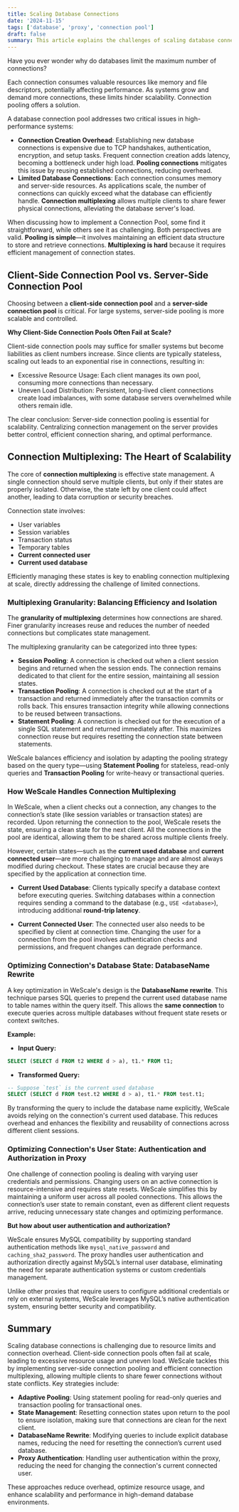 ```yaml
---
title: Scaling Database Connections
date: '2024-11-15'
tags: ['database', 'proxy', 'connection pool']
draft: false
summary: This article explains the challenges of scaling database connections and how connection pooling and multiplexing can address them.
---
```


Have you ever wonder why do databases limit the maximum number of connections?

Each connection consumes valuable resources like memory and file descriptors, potentially affecting performance. As systems grow and demand more connections, these limits hinder scalability. Connection pooling offers a solution.

A database connection pool addresses two critical issues in high-performance systems:
* **Connection Creation Overhead**: Establishing new database connections is expensive due to TCP handshakes, authentication, encryption, and setup tasks. Frequent connection creation adds latency, becoming a bottleneck under high load. **Pooling connections** mitigates this issue by reusing established connections, reducing overhead.
* **Limited Database Connections**: Each connection consumes memory and server-side resources. As applications scale, the number of connections can quickly exceed what the database can efficiently handle. **Connection multiplexing** allows multiple clients to share fewer physical connections, alleviating the database server's load.

When discussing how to implement a Connection Pool, some find it straightforward, while others see it as challenging. Both perspectives are valid. **Pooling is simple**—it involves maintaining an efficient data structure to store and retrieve connections. **Multiplexing is hard** because it requires efficient management of connection states.

## Client-Side Connection Pool vs. Server-Side Connection Pool

Choosing between a **client-side connection pool** and a **server-side connection pool** is critical. For large systems, server-side pooling is more scalable and controlled.

**Why Client-Side Connection Pools Often Fail at Scale?**

Client-side connection pools may suffice for smaller systems but become liabilities as client numbers increase. Since clients are typically stateless, scaling out leads to an exponential rise in connections, resulting in:

- Excessive Resource Usage: Each client manages its own pool, consuming more connections than necessary.
- Uneven Load Distribution: Persistent, long-lived client connections create load imbalances, with some database servers overwhelmed while others remain idle.

The clear conclusion: Server-side connection pooling is essential for scalability. Centralizing connection management on the server provides better control, efficient connection sharing, and optimal performance.

## Connection Multiplexing: The Heart of Scalability

The core of **connection multiplexing** is effective state management. A single connection should serve multiple clients, but only if their states are properly isolated. Otherwise, the state left by one client could affect another, leading to data corruption or security breaches.

Connection state involves:

- User variables
- Session variables
- Transaction status
- Temporary tables
- **Current connected user**
- **Current used database**

Efficiently managing these states is key to enabling connection multiplexing at scale, directly addressing the challenge of limited connections.

### Multiplexing Granularity: Balancing Efficiency and Isolation

The **granularity of multiplexing** determines how connections are shared. Finer granularity increases reuse and reduces the number of needed connections but complicates state management.

The multiplexing granularity can be categorized into three types:
- **Session Pooling**: A connection is checked out when a client session begins and returned when the session ends. The connection remains dedicated to that client for the entire session, maintaining all session states.
- **Transaction Pooling**: A connection is checked out at the start of a transaction and returned immediately after the transaction commits or rolls back. This ensures transaction integrity while allowing connections to be reused between transactions.
- **Statement Pooling**: A connection is checked out for the execution of a single SQL statement and returned immediately after. This maximizes connection reuse but requires resetting the connection state between statements.

WeScale balances efficiency and isolation by adapting the pooling strategy based on the query type—using **Statement Pooling** for stateless, read-only queries and **Transaction Pooling** for write-heavy or transactional queries.

### How WeScale Handles Connection Multiplexing

In WeScale, when a client checks out a connection, any changes to the connection’s state (like session variables or transaction states) are recorded. Upon returning the connection to the pool, WeScale resets the state, ensuring a clean state for the next client. All the connections in the pool are identical, allowing them to be shared across multiple clients freely.

However, certain states—such as the **current used database** and **current connected user**—are more challenging to manage and are almost always modified during checkout. These states are crucial because they are specified by the application at connection time.

- **Current Used Database**: Clients typically specify a database context before executing queries. Switching databases within a connection requires sending a command to the database (e.g., `USE <database>`), introducing additional **round-trip latency**.

- **Current Connected User**: The connected user also needs to be specified by client at connection time. Changing the user for a connection from the pool involves authentication checks and permissions, and frequent changes can degrade performance.

### Optimizing Connection's Database State: DatabaseName Rewrite

A key optimization in WeScale's design is the **DatabaseName rewrite**. This technique parses SQL queries to prepend the current used database name to table names within the query itself. This allows the **same connection** to execute queries across multiple databases without frequent state resets or context switches.

**Example:**

- **Input Query:**

```sql
SELECT (SELECT d FROM t2 WHERE d > a), t1.* FROM t1;
  ```

- **Transformed Query:**

```sql
-- Suppose `test` is the current used database
SELECT (SELECT d FROM test.t2 WHERE d > a), t1.* FROM test.t1;
  ```

By transforming the query to include the database name explicitly, WeScale avoids relying on the connection's current used database. This reduces overhead and enhances the flexibility and reusability of connections across different client sessions.

### Optimizing Connection's User State: Authentication and Authorization in Proxy

One challenge of connection pooling is dealing with varying user credentials and permissions. Changing users on an active connection is resource-intensive and requires state resets. WeScale simplifies this by maintaining a uniform user across all pooled connections. This allows the connection’s user state to remain constant, even as different client requests arrive, reducing unnecessary state changes and optimizing performance.

**But how about user authentication and authorization?**

WeScale ensures MySQL compatibility by supporting standard authentication methods like `mysql_native_password` and `caching_sha2_password`. The proxy handles user authentication and authorization directly against MySQL’s internal user database, eliminating the need for separate authentication systems or custom credentials management.

Unlike other proxies that require users to configure additional credentials or rely on external systems, WeScale leverages MySQL’s native authentication system, ensuring better security and compatibility.

## Summary

Scaling database connections is challenging due to resource limits and connection overhead. Client-side connection pools often fail at scale, leading to excessive resource usage and uneven load. WeScale tackles this by implementing server-side connection pooling and efficient connection multiplexing, allowing multiple clients to share fewer connections without state conflicts. Key strategies include:

- **Adaptive Pooling**: Using statement pooling for read-only queries and transaction pooling for transactional ones.
- **State Management**: Resetting connection states upon return to the pool to ensure isolation, making sure that connections are clean for the next client.
- **DatabaseName Rewrite**: Modifying queries to include explicit database names, reducing the need for resetting the connection’s current used database.
- **Proxy Authentication**: Handling user authentication within the proxy, reducing the need for changing the connection's current connected user.

These approaches reduce overhead, optimize resource usage, and enhance scalability and performance in high-demand database environments.
